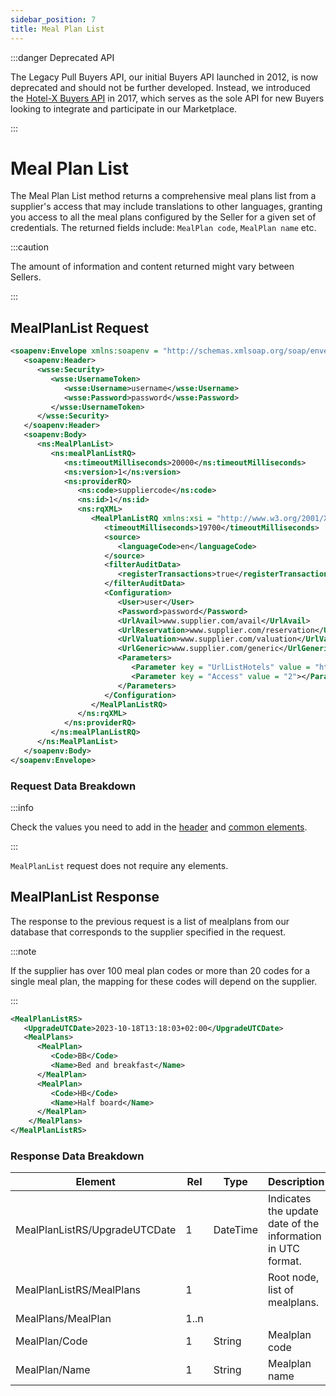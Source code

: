 ```yaml
---
sidebar_position: 7
title: Meal Plan List
---
```


:::danger Deprecated API

The Legacy Pull Buyers API, our initial Buyers API launched in 2012, is now deprecated and should not be further developed. Instead, we introduced the [Hotel-X Buyers API](/docs/apis/for-buyers/hotel-x-pull-buyers-api/quickstart) in 2017, which serves as the sole API for new Buyers looking to integrate and participate in our Marketplace.

:::

# Meal Plan List

The Meal Plan List method returns a comprehensive meal plans list from a supplier's access that may include translations to other languages, granting you access to all the meal plans configured by the Seller for a given set of credentials. The returned fields include: `MealPlan code`, `MealPlan name` etc.

:::caution

The amount of information and content returned might vary between Sellers.

:::

## MealPlanList Request

```xml
<soapenv:Envelope xmlns:soapenv = "http://schemas.xmlsoap.org/soap/envelope/" xmlns:ns = "http://schemas.xmltravelgate.com/hub/2012/06" xmlns:wsse = "http://docs.oasis-open.org/wss/2004/01/oasis-200401-wss-wssecurity-secext-1.0.xsd">
   <soapenv:Header>
      <wsse:Security>
         <wsse:UsernameToken>
            <wsse:Username>username</wsse:Username>
            <wsse:Password>password</wsse:Password>
         </wsse:UsernameToken>
      </wsse:Security>
   </soapenv:Header>
   <soapenv:Body>
      <ns:MealPlanList>
         <ns:mealPlanListRQ>
            <ns:timeoutMilliseconds>20000</ns:timeoutMilliseconds>
            <ns:version>1</ns:version>
            <ns:providerRQ>
               <ns:code>suppliercode</ns:code>
               <ns:id>1</ns:id>
               <ns:rqXML>
                  <MealPlanListRQ xmlns:xsi = "http://www.w3.org/2001/XMLSchema-instance" xmlns:xsd = "http://www.w3.org/2001/XMLSchema">
                     <timeoutMilliseconds>19700</timeoutMilliseconds>
                     <source>
                        <languageCode>en</languageCode>
                     </source>
                     <filterAuditData>
                        <registerTransactions>true</registerTransactions>
                     </filterAuditData>
                     <Configuration>
                        <User>user</User>
                        <Password>password</Password>
                        <UrlAvail>www.supplier.com/avail</UrlAvail>
                        <UrlReservation>www.supplier.com/reservation</UrlReservation>
                        <UrlValuation>www.supplier.com/valuation</UrlValuation>
                        <UrlGeneric>www.supplier.com/generic</UrlGeneric>
                        <Parameters>
                           <Parameter key = "UrlListHotels" value = "http://www.supplier.com/ListHotels"></Parameter>
                           <Parameter key = "Access" value = "2"></Parameter>
                        </Parameters>
                     </Configuration>
                  </MealPlanListRQ>
               </ns:rqXML>
            </ns:providerRQ>
         </ns:mealPlanListRQ>
      </ns:MealPlanList>
   </soapenv:Body>
</soapenv:Envelope>
```

### Request Data Breakdown

:::info

Check the values you need to add in the [header](../making-requests/request-headers) and [common elements](../making-requests/common-elements).

:::

`MealPlanList` request does not require any elements. 

## MealPlanList Response

The response to the previous request is a list of mealplans from our database that corresponds to the supplier specified in the request.

:::note

If the supplier has over 100 meal plan codes or more than 20 codes for a single meal plan, the mapping for these codes will depend on the supplier.

:::

```xml
<MealPlanListRS>
   <UpgradeUTCDate>2023-10-18T13:18:03+02:00</UpgradeUTCDate>
   <MealPlans>
      <MealPlan>
         <Code>BB</Code>
         <Name>Bed and breakfast</Name>
      </MealPlan>
      <MealPlan>
         <Code>HB</Code>
         <Name>Half board</Name>
      </MealPlan>
    </MealPlans>
</MealPlanListRS>
```

### Response Data Breakdown

| Element                       | Rel  | Type     | Description                                                 |
|-------------------------------|------|----------|-------------------------------------------------------------|
| MealPlanListRS/UpgradeUTCDate | 1    | DateTime | Indicates the update date of the information in UTC format. |
| MealPlanListRS/MealPlans      | 1    |          | Root node, list of mealplans.                               |
| MealPlans/MealPlan            | 1..n |          |                                                             |
| MealPlan/Code                 | 1    | String   | Mealplan code                                               |
| MealPlan/Name                 | 1    | String   | Mealplan name                                               |
